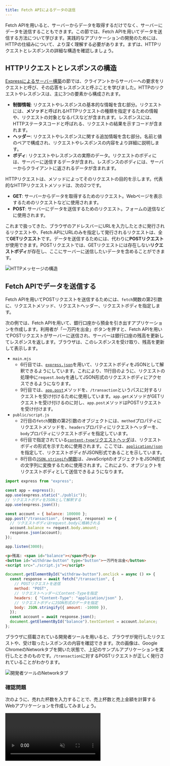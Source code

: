 ```yaml
---
title: Fetch APIによるデータの送信
---
```



Fetch APIを用いると、サーバーからデータを取得するだけでなく、サーバーにデータを送信することもできます。この節では、Fetch APIを用いてデータを送信する方法について学びます。実践的なアプリケーションの開発のためには、HTTPの仕組みについて、より深く理解する必要があります。まずは、HTTPリクエストとレスポンスの詳細な構造を確認しましょう。

## HTTPリクエストとレスポンスの構造

[Expressによるサーバー構築](../server/)の節では、<Term>クライアント</Term>から<Term>サーバー</Term>への要求を<Term>リクエスト</Term>と呼び、その応答を<Term>レスポンス</Term>と呼ぶことを学びました。HTTPのリクエストやレスポンスは、主に3つの要素から構成されます。

- **制御情報**: リクエストやレスポンスの基本的な情報を含む部分。リクエストには、<Term type="httpMethod">**メソッド**</Term>と呼ばれるHTTPリクエストの種類を指定するための情報や、リクエストの対象となるパスなどが含まれます。レスポンスには、HTTPステータスコードと呼ばれる、リクエストの結果を示すコードが含まれます。
- **ヘッダー**: リクエストやレスポンスに関する追加情報を含む部分。名前と値のペアで構成され、リクエストやレスポンスの内容をより詳細に説明します。
- **ボディ**: リクエストやレスポンスの実際のデータ。リクエストのボディには、サーバーに送信するデータが含まれ、レスポンスのボディには、サーバーからクライアントに返されるデータが含まれます。

HTTPリクエストは、メソッドによってそのリクエストの目的を示します。代表的なHTTPリクエストメソッドは、次の2つです。

- **GET**: サーバーからデータを取得するためのリクエスト。Webページを表示するためのリクエストなどに使用されます。
- **POST**: サーバーにデータを送信するためのリクエスト。フォームの送信などに使用されます。

これまで扱ってきた、ブラウザのアドレスバーにURLを入力したときに発行されるリクエストや、Fetch APIにURLのみを指定して発行されるリクエストは、全て**GETリクエスト**です。データを送信するためには、代わりに**POSTリクエスト**が使用できます。POSTリクエストでは、GETリクエストには存在しない**リクエストボディ**が存在し、ここにサーバーに送信したいデータを含めることができます。

![HTTPメッセージの構造](./http-message.drawio.svg)

## Fetch APIでデータを送信する

Fetch APIを用いてPOSTリクエストを送信するためには、`fetch`関数の第2引数に、リクエストメソッド、リクエストヘッダー、リクエストボディを指定します。

次の例では、Fetch APIを用いて、銀行口座から預金を引き出すアプリケーションを作成します。利用者が「一万円を出金」ボタンを押すと、Fetch APIを用いてPOSTリクエストがサーバーに送信され、サーバーは銀行口座の残高を更新してレスポンスを返します。ブラウザは、このレスポンスを受け取り、残高を更新して表示します。

- `main.mjs`
  - 6行目では、[`express.json`](https://expressjs.com/ja/api.html#express.json)を用いて、リクエストボディをJSONとして解釈できるようにしています。これにより、11行目のように、リクエストの処理中に`request.body`を通してJSON形式のリクエストボディにアクセスできるようになります。
  - 9行目では、[`app.post`](https://expressjs.com/ja/api.html#app.post.method)メソッドを、`/transaction`というパスに対するリクエストを受け付けるために使用しています。`app.get`メソッドがGETリクエストを受け付けるのに対し、`app.post`メソッドはPOSTリクエストを受け付けます。
- `public/script.js`
  - 2行目の`fetch`関数の第2引数のオブジェクトには、`method`プロパティにリクエストメソッドを、`headers`プロパティにリクエストヘッダーを、`body`プロパティにリクエストボディを指定しています。
  - 6行目で指定されている[`content-type`リクエストヘッダ](https://developer.mozilla.org/ja/docs/Web/HTTP/Reference/Headers/Content-Type)は、リクエストボディの形式を示すために使用されます。ここでは、[`application/json`](https://developer.mozilla.org/ja/docs/Web/HTTP/Guides/MIME_types#applicationjson)を指定して、リクエストボディがJSON形式であることを示しています。
  - 8行目の[`JSON.stringify`関数](https://developer.mozilla.org/ja/docs/Web/JavaScript/Reference/Global_Objects/JSON/stringify)は、JavaScriptのオブジェクトをJSON形式の文字列に変換するために使用されます。これにより、オブジェクトをリクエストボディとして送信できるようになります。

```javascript title="main.mjs (サーバーとして動作するJavaScript)" showLineNumbers
import express from "express";

const app = express();
app.use(express.static("./public"));
// リクエストボディをJSONとして解釈する
app.use(express.json());

const account = { balance: 100000 };
app.post("/transaction", (request, response) => {
  // リクエストボディはrequest.bodyに格納される
  account.balance += request.body.amount;
  response.json(account);
});

app.listen(3000);
```

```html title="public/index.html (抜粋)" showLineNumbers
<p>残高: <span id="balance"></span>円</p>
<button id="withdraw-button" type="button">一万円を出金</button>
<script src="./script.js"></script>
```

```javascript title="public/script.js (ブラウザ上で動作するJavaScript)" showLineNumbers
document.getElementById("withdraw-button").onclick = async () => {
  const response = await fetch("/transaction", {
    // POSTリクエストを送信
    method: "POST",
    // リクエストヘッダーにContent-Typeを指定
    headers: { "Content-Type": "application/json" },
    // リクエストボディにJSON形式のデータを指定
    body: JSON.stringify({ amount: -10000 }),
  });
  const account = await response.json();
  document.getElementById("balance").textContent = account.balance;
};
```

<ViewSource url={import.meta.url} path="_samples/bank-account" />

ブラウザに搭載されている開発者ツールを用いると、ブラウザが発行したリクエストや、受け取ったレスポンスの内容を確認できます。次の画像は、Google ChromeのNetworkタブを開いた状態で、上記のサンプルアプリケーションを実行したときのものです。`/transaction`に対するPOSTリクエストが正しく発行されていることがわかります。

![開発者ツールのNetworkタブ](./devtool-network.drawio.svg)

### 確認問題

次のように、売れた杯数を入力することで、売上杯数と売上金額を計算するWebアプリケーションを作成してみましょう。

<video src={coffeeSalesAppVideo} controls muted />

サーバー側では、`/sales`に対するPOSTリクエストを受けたとき、受け取った杯数とサーバーに保存されている一杯あたりの価格をもとに売上杯数と売上金額を更新し、これらをJSON形式で返すようにしてください。

```javascript title="main.mjsの抜粋 (サーバーとして動作するJavaScript)"
const unitPrice = 500;
const sales = {
  quantity: 0,
  total: 0,
};
app.post("/sales", (request, response) => {
  // 売上杯数と売上金額を更新して、JSON形式で返す
});
```

ブラウザ側では、売れた杯数を入力し、記録ボタンを押すと、`/sales`に対してPOSTリクエストで売れた杯数を送信し、受け取ったレスポンスに基づいて売上杯数と売上金額を表示するようにしてください。

<Answer title="コーヒー売上記録プログラム">

```javascript title="main.mjs (サーバーとして動作するJavaScript)"
import express from "express";

const app = express();
app.use(express.static("./public"));
app.use(express.json());

const unitPrice = 500;
const sales = {
  quantity: 0,
  total: 0,
};
app.post("/sales", (request, response) => {
  sales.quantity += request.body.quantity;
  sales.total += unitPrice * request.body.quantity;
  response.json(sales);
});

app.listen(3000);
```

```html title="public/index.htmlの抜粋"
<input type="number" id="quantity-input" placeholder="売れた杯数" />
<button id="record-button" type="button">記録</button>
<div>売上杯数：<span id="sales-quantity"></span>杯</div>
<div>売上金額：<span id="sales-total"></span>円</div>
<script src="./script.js"></script>
```

```javascript title="public/script.js (ブラウザ上で動作するJavaScript)"
document.getElementById("record-button").onclick = async () => {
  const quantityInput = document.getElementById("quantity-input");
  const quantity = parseInt(quantityInput.value);

  const response = await fetch("/sales", {
    method: "POST",
    headers: { "Content-Type": "application/json" },
    body: JSON.stringify({ quantity: quantity }),
  });
  const sales = await response.json();

  document.getElementById("sales-quantity").textContent = sales.quantity;
  document.getElementById("sales-total").textContent = sales.total;
};
```

<ViewSource url={import.meta.url} path="_samples/coffee-sales" />

</Answer>

## 演習問題1

次のように、著者名を入力することで、その著者の本の一覧が表示される書籍検索アプリを作ってみましょう。

<video src={bookSearchAppVideo} controls muted />

サーバー側では、`/search`に対するPOSTリクエストを受けたとき、受け取った著者名に一致する本のデータをJSON形式で返すようにしてください。

{/* prettier-ignore */}
```javascript title="main.mjsの抜粋 (サーバーとして動作するJavaScript)"
const books = [
  { title: "吾輩は猫である", author: "夏目漱石" },
  { title: "こころ", author: "夏目漱石" },
  { title: "坊っちゃん", author: "夏目漱石" },
  { title: "舞姫", author: "森鴎外" },
  { title: "高瀬舟", author: "森鴎外" },
];
app.post("/search", (request, response) => {
  const selectedBooks = books.filter(
    // 受け取った著者名に一致する本を選択
  );
  // 本のデータをJSON形式で返す
});
```

ブラウザ側では、著者名を入力し、検索ボタンを押すと、`/search`に対してPOSTリクエストで著者名を送信し、受け取ったレスポンスに基づいて本の一覧を表示するようにしてください。

本の一覧を表示するためには、`ul`要素を用意し、次のように`li`要素を追加していくことができます。

```html title="public/index.htmlの抜粋"
<ul id="book-list"></ul>
```

```javascript title="public/script.jsの抜粋 (ブラウザ上で動作するJavaScript)"
document.getElementById("search-button").onclick = async () => {
  // 著者名を送信し、レスポンスを受け取る

  const bookList = document.getElementById("book-list");
  bookList.innerHTML = ""; // 空文字列とすることで、すでに存在しているul要素の子要素をすべて削除

  for (const book of books) {
    const li = document.createElement("li");
    li.textContent = book.title;
    bookList.appendChild(li);
  }
};
```

:::tip[`Array#filter`メソッド]

[`Array#filter`メソッド](https://developer.mozilla.org/ja/docs/Web/JavaScript/Reference/Global_Objects/Array/filter)は、関数オブジェクトを引数としてとり、その関数が`true`となる要素だけからなる新しい配列を返すメソッドです。

```javascript
const numbers = [1, 2, 3, 4, 5, 6, 7, 8];

/// [2, 4, 6, 8]
const evenNumbers = numbers.filter((number) => number % 2 === 0);
```

:::

<Answer title="書籍検索アプリ">

```javascript title="main.mjs (サーバーとして動作するJavaScript)"
import express from "express";

const app = express();
app.use(express.static("./public"));
app.use(express.json());

const books = [
  { title: "吾輩は猫である", author: "夏目漱石" },
  { title: "こころ", author: "夏目漱石" },
  { title: "坊っちゃん", author: "夏目漱石" },
  { title: "舞姫", author: "森鴎外" },
  { title: "高瀬舟", author: "森鴎外" },
];
app.post("/search", (request, response) => {
  const selectedBooks = books.filter(
    (book) => book.author === request.body.author,
  );
  response.json(selectedBooks);
});

app.listen(3000);
```

```html title="public/index.htmlの抜粋"
<input id="author-input" placeholder="著者名" />
<button id="search-button" type="button">検索</button>
<ul id="book-list"></ul>
<script src="./script.js"></script>
```

```javascript title="public/script.js (ブラウザ上で動作するJavaScript)"
document.getElementById("search-button").onclick = async () => {
  const author = document.getElementById("author-input").value;

  const response = await fetch("/search", {
    method: "POST",
    headers: { "Content-Type": "application/json" },
    body: JSON.stringify({ author: author }),
  });
  const books = await response.json();

  const bookList = document.getElementById("book-list");
  bookList.innerHTML = "";

  for (const book of books) {
    const li = document.createElement("li");
    li.textContent = book.title;
    bookList.appendChild(li);
  }
};
```

<ViewSource url={import.meta.url} path="_samples/book-search" />

</Answer>

## 演習問題2

次のようなチャットアプリを作ってみましょう。

<video src={chatAppVideo} controls muted />

サーバー側では、これまでのメッセージを保存する配列`messages`を用意しましょう。`/messages`に対するGETリクエストを受けたとき、配列`messages`をJSON形式で返すようにしてください。また、`/send`に対するPOSTリクエストを受けたとき、`Array#push`メソッドで受け取ったメッセージを配列`messages`に追加するようにしてください。

```javascript title="main.mjsの抜粋 (サーバーとして動作するJavaScript)"
const messages = [];

app.get("/messages", (request, response) => {
  // messagesをJSON形式で返す
});

app.post("/send", (request, response) => {
  // 受け取ったメッセージをmessagesに追加
  response.send();
});
```

ブラウザ側では、新着メッセージを確認するために、定期的に`/messages`にGETリクエストを発行し、受け取ったレスポンスに基づいてメッセージの一覧を表示するようにしてください。また、メッセージを入力し、送信ボタンを押すと、`/send`に対してPOSTリクエストでメッセージの内容を送信するようにしてください。

```javascript title="public/script.jsの抜粋 (ブラウザ上で動作するJavaScript)"
setInterval(async () => {
  const response = await fetch("/messages");
  // レスポンスを処理する
}, 1000);

document.getElementById("send-button").onclick = async () => {
  // メッセージを送信する
};
```

<Answer title="チャットアプリ">

```javascript title="main.mjs (サーバーとして動作するJavaScript)"
import express from "express";

const app = express();
app.use(express.static("./public"));
app.use(express.json());

const messages = [];
app.get("/messages", (request, response) => {
  response.json(messages);
});

app.post("/send", (request, response) => {
  messages.push(request.body.message);
  response.send();
});

app.listen(3000);
```

```html title="public/index.htmlの抜粋"
<ul id="message-list"></ul>
<input id="message-input" placeholder="メッセージ" />
<button id="send-button" type="button">送信</button>
<script src="./script.js"></script>
```

```javascript title="public/script.js (ブラウザ上で動作するJavaScript)"
setInterval(async () => {
  const response = await fetch("/messages");
  const messages = await response.json();

  const messageList = document.getElementById("message-list");
  messageList.innerHTML = "";

  for (const message of messages) {
    const li = document.createElement("li");
    li.textContent = message;
    messageList.appendChild(li);
  }
}, 1000);

document.getElementById("send-button").onclick = async () => {
  const messageInput = document.getElementById("message-input");
  const message = messageInput.value;
  await fetch("/send", {
    method: "POST",
    headers: { "Content-Type": "application/json" },
    body: JSON.stringify({ message: message }),
  });
};
```

<ViewSource url={import.meta.url} path="_samples/chat-app" />

</Answer>
